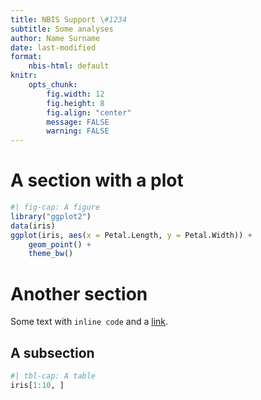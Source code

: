 ```yaml
---
title: NBIS Support \#1234
subtitle: Some analyses
author: Name Surname
date: last-modified
format:
    nbis-html: default
knitr:
    opts_chunk:
        fig.width: 12
        fig.height: 8
        fig.align: "center"
        message: FALSE
        warning: FALSE
---
```


# A section with a plot

```r
#| fig-cap: A figure
library("ggplot2")
data(iris)
ggplot(iris, aes(x = Petal.Length, y = Petal.Width)) +
    geom_point() +
    theme_bw()
```

# Another section

Some text with `inline code` and a
[link](https://quarto.org/docs/output-formats/html-basics.html).

## A subsection

```r
#| tbl-cap: A table
iris[1:10, ]
```
